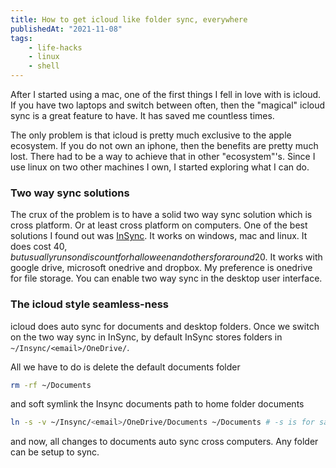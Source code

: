 ```yaml
---
title: How to get icloud like folder sync, everywhere
publishedAt: "2021-11-08"
tags:
    - life-hacks
    - linux
    - shell
---
```


After I started using a mac, one of the first things I fell in love with is icloud. If you have two laptops and switch between often, then the "magical" icloud sync is a great feature to have. It has saved me countless times.

The only problem is that icloud is pretty much exclusive to the apple ecosystem. If you do not own an iphone, then the benefits are pretty much lost. There had to be a way to achieve that in other "ecosystem"'s. Since I use linux on two other machines I own, I started exploring what I can do.

### Two way sync solutions

The crux of the problem is to have a solid two way sync solution which is cross platform. Or at least cross platform on computers. One of the best solutions I found out was [InSync](https://www.insynchq.com/). It works on windows, mac and linux. It does cost 40$, but usually runs on discount for halloween and others for around 20$. It works with google drive, microsoft onedrive and dropbox. My preference is onedrive for file storage. You can enable two way sync in the desktop user interface.

### The icloud style seamless-ness

icloud does auto sync for documents and desktop folders. Once we switch on the two way sync in InSync, by default InSync stores folders in `~/Insync/<email>/OneDrive/`.

All we have to do is delete the default documents folder

```sh
rm -rf ~/Documents
```

and soft symlink the Insync documents path to home folder documents

```bash
ln -s -v ~/Insync/<email>/OneDrive/Documents ~/Documents # -s is for saying its a soft sym link and -v stands for verbose
```

and now, all changes to documents auto sync cross computers. Any folder can be setup to sync.
